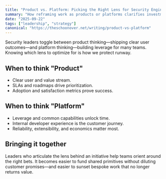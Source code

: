 ```yaml
---
title: "Product vs. Platform: Picking the Right Lens for Security Engineering"
summary: "How reframing work as products or platforms clarifies investments and outcomes."
date: "2025-09-22"
tags: ["leadership", "strategy"]
canonical: "https://theschoonover.net/writing/product-vs-platform"
---
```


Security leaders toggle between product thinking—shipping clear user outcomes—and platform thinking—building leverage for many teams. Knowing which lens to optimize for is how we protect runway.

## When to think "Product"

- Clear user and value stream.
- SLAs and roadmaps drive prioritization.
- Adoption and satisfaction metrics prove success.

## When to think "Platform"

- Leverage and common capabilities unlock time.
- Internal developer experience is the customer journey.
- Reliability, extensibility, and economics matter most.

## Bringing it together

Leaders who articulate the lens behind an initiative help teams orient around the right bets. It becomes easier to fund shared primitives without diluting customer promises—and easier to sunset bespoke work that no longer returns value.
